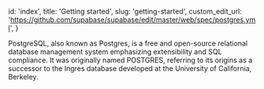 
  id: 'index',
  title: 'Getting started',
  slug: 'getting-started',
  custom_edit_url: 'https://github.com/supabase/supabase/edit/master/web/spec/postgres.yml',
}

PostgreSQL, also known as Postgres, is a free and open-source relational
database management system emphasizing extensibility and SQL compliance.
It was originally named POSTGRES, referring to its origins as a successor
to the Ingres database developed at the University of California, Berkeley.


